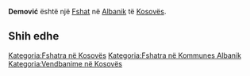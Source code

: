 {{Fshat në Kosovës
 | Emri                = Demović
| srp_N_name = Demović
| srp_N_FULL_NAME_RO = Demović Demaj
| srp_N_FULL_NAME_ND_RO = Demovic Demaj
| srp_N_SORT_NAME_RG = DEMOVIC DEMAJ
| srp_N_FULL_NAME_RG = Demović Demaj
| srp_N_FULL_NAME_ND_RG = Demovic Demaj

 | Emri (Rasa dhanore) = 
 | Figura              = 
 | Shteti              = Kosovo
 | Komuna              = Albanik
 | Kodi postar         = 
 | Sipërfaqja          = 

 | Popullsia           = 

 | Regj. i popullsisë  = 
 | Dend. e popullsisë  = 
 | Faqja zyrtare       = 
 <!--- Koordinatat ----> 
 | Gjerësia            = 42.600833
 | Gjatësia            = 20.659722
 | Lartësia            = 
}}
'''Demović''' është një [[Fshat]] në [[Albanik]] të [[Kosovës]].

<!-- == Gjeografia == -->
<!-- == Historia == -->
<!-- == Demografia == -->
== Shih edhe ==
{{Komuna Albanik}}
{{Kosovo-Administrata-Cung}}

[[Kategoria:Fshatra në Kosovës]]
[[Kategoria:Fshatra në Kommunes Albanik]]
[[Kategoria:Vendbanime në Kosovës]]